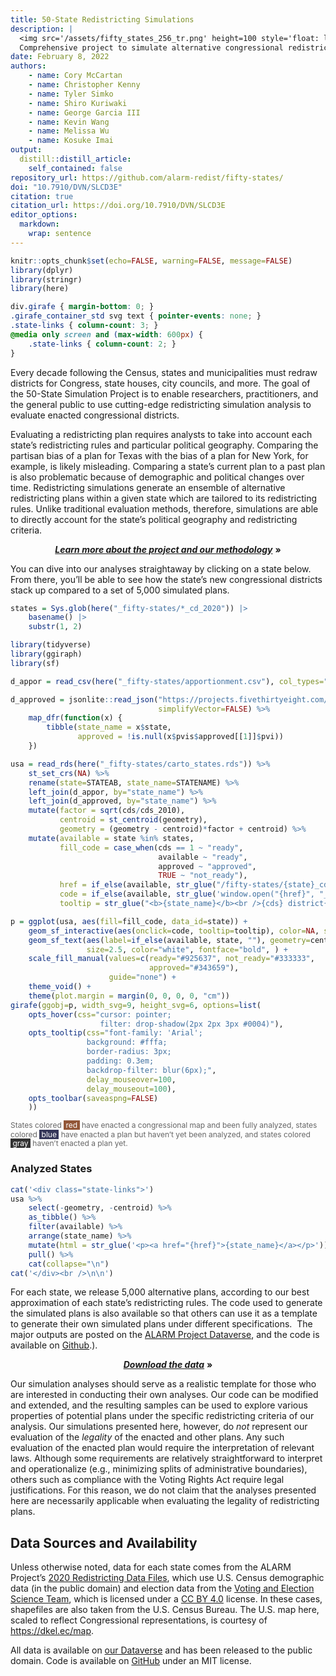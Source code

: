 ```yaml
---
title: 50-State Redistricting Simulations
description: |
  <img src='/assets/fifty_states_256_tr.png' height=100 style='float: left; margin: -18px 8px -2px 0;'>
  Comprehensive project to simulate alternative congressional redistricting plans for all fifty states.
date: February 8, 2022
authors:
    - name: Cory McCartan
    - name: Christopher Kenny
    - name: Tyler Simko
    - name: Shiro Kuriwaki
    - name: George Garcia III
    - name: Kevin Wang
    - name: Melissa Wu
    - name: Kosuke Imai
output:
  distill::distill_article:
    self_contained: false
repository_url: https://github.com/alarm-redist/fifty-states/
doi: "10.7910/DVN/SLCD3E"
citation: true
citation_url: https://doi.org/10.7910/DVN/SLCD3E
editor_options: 
  markdown: 
    wrap: sentence
---
```


```r
knitr::opts_chunk$set(echo=FALSE, warning=FALSE, message=FALSE)
library(dplyr)
library(stringr)
library(here)
```

```css
div.girafe { margin-bottom: 0; }
.girafe_container_std svg text { pointer-events: none; }
.state-links { column-count: 3; }
@media only screen and (max-width: 600px) {
    .state-links { column-count: 2; }
}
```

Every decade following the Census, states and municipalities must redraw districts for Congress, state houses, city councils, and more.
The goal of the 50-State Simulation Project is to enable researchers, practitioners, and the general public to use cutting-edge redistricting simulation analysis to evaluate enacted congressional districts.

Evaluating a redistricting plan requires analysts to take into account each state's redistricting rules and particular political geography.
Comparing the partisan bias of a plan for Texas with the bias of a plan for New York, for example, is likely misleading.
Comparing a state's current plan to a past plan is also problematic because of demographic and political changes over time.
Redistricting simulations generate an ensemble of alternative redistricting plans within a given state which are tailored to its redistricting rules.
Unlike traditional evaluation methods, therefore, simulations are able to directly account for the state's political geography and redistricting criteria.

<center>

[***Learn more about the project and our methodology***](/fifty-states/about/) **»**

</center>

You can dive into our analyses straightaway by clicking on a state below.
From there, you'll be able to see how the state's new congressional districts stack up compared to a set of 5,000 simulated plans.

```r
states = Sys.glob(here("_fifty-states/*_cd_2020")) |>
    basename() |>
    substr(1, 2)
```

```r
library(tidyverse)
library(ggiraph)
library(sf)

d_appor = read_csv(here("_fifty-states/apportionment.csv"), col_types="cii")

d_approved = jsonlite::read_json("https://projects.fivethirtyeight.com/redistricting-2022-maps/district-pvis.json",
                                 simplifyVector=FALSE) %>%
    map_dfr(function(x) {
        tibble(state_name = x$state,
               approved = !is.null(x$pvis$approved[[1]]$pvi))
    })

usa = read_rds(here("_fifty-states/carto_states.rds")) %>%
    st_set_crs(NA) %>%
    rename(state=STATEAB, state_name=STATENAME) %>%
    left_join(d_appor, by="state_name") %>%
    left_join(d_approved, by="state_name") %>%
    mutate(factor = sqrt(cds/cds_2010),
           centroid = st_centroid(geometry),
           geometry = (geometry - centroid)*factor + centroid) %>%
    mutate(available = state %in% states,
           fill_code = case_when(cds == 1 ~ "ready",
                                 available ~ "ready",
                                 approved ~ "approved",
                                 TRUE ~ "not_ready"),
           href = if_else(available, str_glue("/fifty-states/{state}_cd_2020/"), "#"),
           code = if_else(available, str_glue('window.open("{href}", "_self")'), ""),
           tooltip = str_glue("<b>{state_name}</b><br />{cds} district{if_else(cds > 1, 's', '')}"))

p = ggplot(usa, aes(fill=fill_code, data_id=state)) +
    geom_sf_interactive(aes(onclick=code, tooltip=tooltip), color=NA, size=0.0) +
    geom_sf_text(aes(label=if_else(available, state, ""), geometry=centroid), 
                 size=2.5, color="white", fontface="bold", ) +
    scale_fill_manual(values=c(ready="#925637", not_ready="#333333", 
                               approved="#343659"), 
                      guide="none") +
    theme_void() +
    theme(plot.margin = margin(0, 0, 0, 0, "cm"))
girafe(ggobj=p, width_svg=9, height_svg=6, options=list(
    opts_hover(css="cursor: pointer;
                    filter: drop-shadow(2px 2px 3px #0004)"),
    opts_tooltip(css="font-family: 'Arial'; 
                 background: #fffa; 
                 border-radius: 3px; 
                 padding: 0.3em;
                 backdrop-filter: blur(6px);",
                 delay_mouseover=100,
                 delay_mouseout=100),
    opts_toolbar(saveaspng=FALSE)
    ))
```

<div style="font-size: var(--aside-size, 12px); color: var(--aside-color, rgba(0, 0, 0, 0.6)); line-height: 1.2;">
States colored <span style="background: #925637; color: white;">&nbsp;red&nbsp;</span> have enacted a congressional map and been fully analyzed, 
states colored <span style="background: #343659; color: white;">&nbsp;blue&nbsp;</span> have enacted a plan but haven't yet been analyzed, and 
states colored <span style="background: #333333; color: white;">&nbsp;gray&nbsp;</span> haven't enacted a plan yet.
</div>

### Analyzed States

```r
cat('<div class="state-links">')
usa %>%
    select(-geometry, -centroid) %>%
    as_tibble() %>%
    filter(available) %>%
    arrange(state_name) %>%
    mutate(html = str_glue('<p><a href="{href}">{state_name}</a></p>')) %>%
    pull() %>%
    cat(collapse="\n")
cat('</div><br />\n\n')
```

For each state, we release 5,000 alternative plans, according to our best approximation of each state's redistricting rules.
The code used to generate the simulated plans is also available so that others can use it as a template to generate their own simulated plans under different specifications. 
The major outputs are posted on the [ALARM Project Dataverse](https://dataverse.harvard.edu/dataset.xhtml?persistentId=doi:10.7910/DVN/SLCD3E), and the code is available on [Github](https://github.com/alarm-redist/fifty-states/).).

<center>

[***Download the data***](https://doi.org/10.7910/DVN/SLCD3E) **»**

</center>

Our simulation analyses should serve as a realistic template for those who are interested in conducting their own analyses.
Our code can be modified and extended, and the resulting samples can be used to explore various properties of potential plans under the specific redistricting criteria of our analysis.
Our simulations presented here, however, do *not* represent our evaluation of the *legality* of the enacted and other plans.
Any such evaluation of the enacted plan would require the interpretation of relevant laws.
Although some requirements are relatively straightforward to interpret and operationalize (e.g., minimizing splits of administrative boundaries), others such as compliance with the Voting Rights Act require legal justifications.
For this reason, we do not claim that the analyses presented here are necessarily applicable when evaluating the legality of redistricting plans.

## Data Sources and Availability {.appendix}

Unless otherwise noted, data for each state comes from the ALARM Project's [2020 Redistricting Data Files](https://alarm-redist.github.io/posts/2021-08-10-census-2020/), which use U.S.
Census demographic data (in the public domain) and election data from the [Voting and Election Science Team](https://dataverse.harvard.edu/dataverse/electionscience), which is licensed under a [CC BY 4.0](https://creativecommons.org/licenses/by/4.0/) license.
In these cases, shapefiles are also taken from the U.S.
Census Bureau.
The U.S. map here, scaled to reflect Congressional representations, is courtesy of <https://dkel.ec/map>.

All data is available on [our Dataverse](https://doi.org/10.7910/DVN/SLCD3E) and has been released to the public domain.
Code is available on [GitHub](https://github.com/alarm-redist/fifty-states/) under an MIT license.
